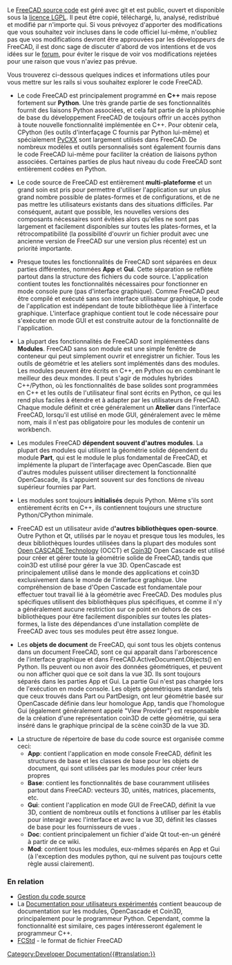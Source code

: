 <languages/>
Le [https://github.com/FreeCAD/FreeCAD FreeCAD source code] est géré avec git et est public, ouvert et disponible sous la [https://en.wikipedia.org/wiki/GNU_Lesser_General_Public_License licence LGPL]. Il peut être copié, téléchargé, lu, analysé, redistribué et modifié par n'importe qui. Si vous prévoyez d'apporter des modifications que vous souhaitez voir incluses dans le code officiel lui-même, n'oubliez pas que vos modifications devront être approuvées par les développeurs de FreeCAD, il est donc sage de discuter d'abord de vos intentions et de vos idées sur le [http://forum.freecadweb.org forum], pour éviter le risque de voir vos modifications rejetées pour une raison que vous n'aviez pas prévue.

Vous trouverez ci-dessous quelques indices et informations utiles pour vous mettre sur les rails si vous souhaitez explorer le code FreeCAD.

* Le code FreeCAD est principalement programmé en '''C++''' mais repose fortement sur '''Python'''. Une très grande partie de ses fonctionnalités fournit des liaisons Python associées, et cela fait partie de la philosophie de base du développement FreeCAD de toujours offrir un accès python à toute nouvelle fonctionnalité implémentée en C++. Pour obtenir cela, CPython (les outils d'interfaçage C fournis par Python lui-même) et spécialement [http://cxx.sourceforge.net/ PyCXX] sont largement utilisés dans FreeCAD. De nombreux modèles et outils personnalisés sont également fournis dans le code FreeCAD lui-même pour faciliter la création de liaisons python associées. Certaines parties de plus haut niveau du code FreeCAD sont entièrement codées en Python.

* Le code source de FreeCAD est entièrement '''multi-plateforme''' et un grand soin est pris pour permettre d'utiliser l'application sur un plus grand nombre possible de plates-formes et de configurations, et de ne pas mettre les utilisateurs existants dans des situations difficiles. Par conséquent, autant que possible, les nouvelles versions des composants nécessaires sont évitées alors qu'elles ne sont pas largement et facilement disponibles sur toutes les plates-formes, et la rétrocompatibilité (la possibilité d'ouvrir un fichier produit avec une ancienne version de FreeCAD sur une version plus récente) est un priorité importante.

* Presque toutes les fonctionnalités de FreeCAD sont séparées en deux parties différentes, nommées '''App''' et '''Gui'''. Cette séparation se reflète partout dans la structure des fichiers du code source. L'application contient toutes les fonctionnalités nécessaires pour fonctionner en mode console pure (pas d'interface graphique). Comme FreeCAD peut être compilé et exécuté sans son interface utilisateur graphique, le code de l'application est indépendant de toute bibliothèque liée à l'interface graphique. L'interface graphique contient tout le code nécessaire pour s'exécuter en mode GUI et est construite autour de la fonctionnalité de l'application.

* La plupart des fonctionnalités de FreeCAD sont implémentées dans '''Modules'''. FreeCAD sans son module est une simple fenêtre de conteneur qui peut simplement ouvrir et enregistrer un fichier. Tous les outils de géométrie et les ateliers sont implémentés dans des modules. Les modules peuvent être écrits en C++, en Python ou en combinant le meilleur des deux mondes. Il peut s'agir de modules hybrides C++/Python, où les fonctionnalités de base solides sont programmées en C++ et les outils de l'utilisateur final sont écrits en Python, ce qui les rend plus faciles à étendre et à adapter par les utilisateurs de FreeCAD. Chaque module définit et crée généralement un '''Atelier ''' dans l'interface FreeCAD, lorsqu'il est utilisé en mode GUI, généralement avec le même nom, mais il n'est pas obligatoire pour les modules de contenir un workbench.

* Les modules FreeCAD '''dépendent souvent d'autres modules'''. La plupart des modules qui utilisent la géométrie solide dépendent du module '''Part''', qui est le module le plus fondamental de FreeCAD, et implémente la plupart de l'interfaçage avec OpenCascade. Bien que d'autres modules puissent utiliser directement la fonctionnalité OpenCascade, ils s'appuient souvent sur des fonctions de niveau supérieur fournies par Part.

* Les modules sont toujours '''initialisés''' depuis Python. Même s'ils sont entièrement écrits en C++, ils contiennent toujours une structure Python/CPython minimale.

* FreeCAD est un utilisateur avide d''''autres bibliothèques open-source'''. Outre Python et Qt, utilisés par le noyau et presque tous les modules, les deux bibliothèques lourdes utilisées dans la plupart des modules sont [https://fr.wikipedia.org/wiki/Open_CASCADE_Technology Open CASCADE Technology] (OCCT) et [http://www.coin3d.org/ Coin3D] Open Cascade est utilisé pour créer et gérer toute la géométrie solide de FreeCAD, tandis que coin3D est utilisé pour gérer la vue 3D. OpenCascade est principalement utilisé dans le monde des applications et coin3D exclusivement dans le monde de l'interface graphique. Une compréhension de base d'Open Cascade est fondamentale pour effectuer tout travail lié à la géométrie avec FreeCAD. Des modules plus spécifiques utilisent des bibliothèques plus spécifiques, et comme il n'y a généralement aucune restriction sur ce point en dehors de ces bibliothèques pour être facilement disponibles sur toutes les plates-formes, la liste des dépendances d'une installation complète de FreeCAD avec tous ses modules peut être assez longue.

* Les '''objets de document''' de FreeCAD, qui sont tous les objets contenus dans un document FreeCAD, sont ce qui apparaît dans l'arborescence de l'interface graphique et dans FreeCAD.ActiveDocument.Objects() en Python. Ils peuvent ou non avoir des données géométriques, et peuvent ou non afficher quoi que ce soit dans la vue 3D. Ils sont toujours séparés dans les parties App et Gui. La partie Gui n'est pas chargée lors de l'exécution en mode console. Les objets géométriques standard, tels que ceux trouvés dans Part ou PartDesign, ont leur géométrie basée sur OpenCascade définie dans leur homologue App, tandis que l'homologue Gui (également généralement appelé "View Provider") est responsable de la création d'une représentation coin3D de cette géométrie, qui sera inséré dans le graphique principal de la scène coin3D de la vue 3D.

* La structure de répertoire de base du code source est organisée comme ceci:
** '''App''': contient l'application en mode console FreeCAD, définit les structures de base et les classes de base pour les objets de document, qui sont utilisées par les modules pour créer leurs propres
** '''Base''': contient les fonctionnalités de base couramment utilisées partout dans FreeCAD: vecteurs 3D, unités, matrices, placements, etc.
** '''Gui''': contient l'application en mode GUI de FreeCAD, définit la vue 3D, contient de nombreux outils et fonctions à utiliser par les établis pour interagir avec l'interface et avec la vue 3D, définit les classes de base pour les fournisseurs de vues .
** '''Doc''': contient principalement un fichier d'aide Qt tout-en-un généré à partir de ce wiki.
** '''Mod''': contient tous les modules, eux-mêmes séparés en App et Gui (à l'exception des modules python, qui ne suivent pas toujours cette règle aussi clairement).

=== En relation ===
* [[Source_code_management/fr|Gestion du code source]]
* La [[Power_users_hub/fr|Documentation pour utilisateurs expérimentés]] contient beaucoup de documentation sur les modules, OpenCascade et Coin3D, principalement pour le programmeur Python. Cependant, comme la fonctionnalité est similaire, ces pages intéresseront également le programmeur C++.
* [[File_Format_FCStd/fr|FCStd]] - le format de fichier FreeCAD

[[Category:Developer Documentation{{#translation:}}]]